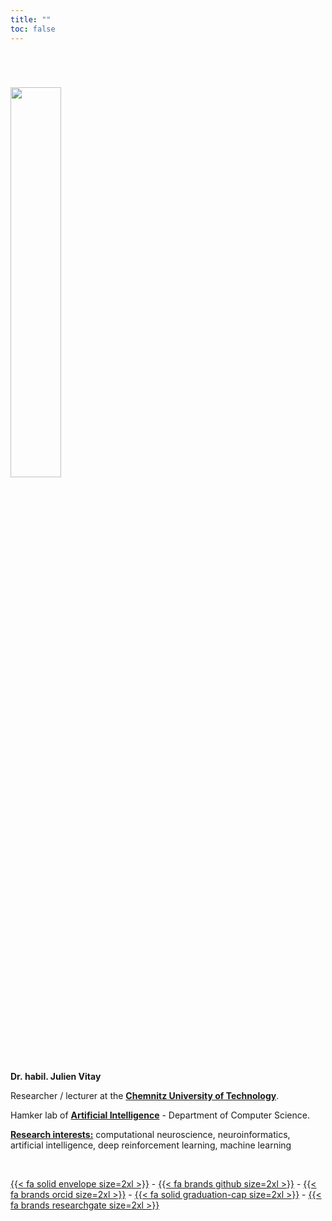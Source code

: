 ```yaml
---
title: ""
toc: false
---
```


:::: {.center style="padding-top: 3em;"}
![](img/trombine.jpg){width=40%}

::: {.title-line}
**Dr. habil. Julien Vitay**
:::

Researcher / lecturer at the [**Chemnitz University of Technology**](http://www.tu-chemnitz.de/).

Hamker lab of [**Artificial Intelligence**](http://www.tu-chemnitz.de/informatik/KI/) - Department of Computer Science.

[**Research interests:**](research.qmd) computational neuroscience, neuroinformatics, artificial intelligence, deep reinforcement learning, machine learning

<br>

[ {{< fa solid envelope size=2xl >}} ](mailto:julien.vitay@informatik.tu-chemnitz.de) - 
[ {{< fa brands github size=2xl >}} ](https://github.com/vitay) - 
[ {{< fa brands orcid size=2xl >}} ](https://orcid.org/0000-0001-5229-2349) - 
[ {{< fa solid graduation-cap size=2xl >}} ](https://scholar.google.com/citations?user=1t5zJncAAAAJ)
 - 
[ {{< fa brands researchgate size=2xl >}} ](https://www.researchgate.net/profile/Julien-Vitay)



::::

